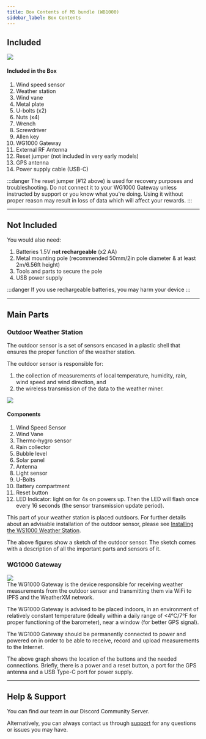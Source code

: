 ```yaml
---
title: Box Contents of M5 bundle (WB1000)
sidebar_label: Box Contents
---
```



## Included

<div class="explanation">
  <img src={useBaseUrl("img/wxm-devices/m5/m5-contents-included.svg")} />
  <div>
    <h4>Included in the Box</h4>
    <ol>
      <li>Wind speed sensor</li>
      <li>Weather station</li>
      <li>Wind vane</li>
      <li>Metal plate</li>
      <li>U-bolts (x2)</li>
      <li>Nuts (x4)</li>
      <li>Wrench</li>
      <li>Screwdriver</li>
      <li>Allen key</li>
      <li>WG1000 Gateway</li>
      <li>External RF Antenna</li>
      <li>Reset jumper (not included in very early models)</li>
      <li>GPS antenna</li>
      <li>Power supply cable (USB-C)</li>
    </ol>
  </div>
</div>

:::danger
The reset jumper (#12 above) is used for recovery purposes and troubleshooting. Do not connect it to your WG1000 Gateway unless instructed by support or you know what you're doing.
Using it without proper reason may result in loss of data which will affect your rewards.
:::

<hr/>

## Not Included

You would also need:
1. Batteries 1.5V **not rechargeable** (x2 AA)
1. Metal mounting pole (recommended 50mm/2in pole diameter & at least 2m/6.56ft height)
1. Tools and parts to secure the pole
1. USB power supply

:::danger
If you use rechargeable batteries, you may harm your device
:::

<hr/>

## Main Parts

### Outdoor Weather Station

The outdoor sensor is a set of sensors encased in a plastic shell that ensures the proper function of the weather station.

The outdoor sensor is responsible for:

1. the collection of measurements of local temperature, humidity, rain, wind speed and wind direction, and
1. the wireless transmission of the data to the weather miner.

<div class="explanation two-columns">
  <img src={useBaseUrl("img/wxm-devices/ws1000/parts.svg")} />
  <div>
    <h4>Components</h4>
    <ol>
      <li>Wind Speed Sensor</li>
      <li>Wind Vane</li>
      <li>Thermo-hygro sensor</li>
      <li>Rain collector</li>
      <li>Bubble level</li>
      <li>Solar panel</li>
      <li>Antenna</li>
      <li>Light sensor</li>
      <li>U-Bolts</li>
      <li>Battery compartment</li>
      <li>Reset button</li>
      <li>LED Indicator: light on for 4s on powers up. Then the LED will flash once every 16 seconds (the sensor transmission update period).</li>
    </ol>
  </div>
</div>

This part of your weather station is placed outdoors.
For further details about an advisable installation of the outdoor sensor, please see [Installing the WS1000 Weather Station](/wxm-devices/m5/install-weather-station).

The above figures show a sketch of the outdoor sensor. The sketch comes with a description of all the important parts and sensors of it.

### WG1000 Gateway

<div class="control">
  <img src={useBaseUrl("img/wxm-devices/m5/m5-contents.svg")} />
</div>
The WG1000 Gateway is the device responsible for receiving weather measurements from the outdoor sensor and transmitting them via WiFi to IPFS and the WeatherXM network.

The WG1000 Gateway is advised to be placed indoors, in an environment of relatively constant temperature (ideally within a daily range of &#60;4°C/7°F for proper functioning of the barometer),
near a window (for better GPS signal).

The WG1000 Gateway should be permanently connected to power and powered on in order to be able to receive, record and upload measurements to the Internet.

The above graph shows the location of the buttons and the needed connections. Briefly, there is a power and a reset button, a  port for the GPS antenna and a USB Type-C port for power supply.

<hr/>

## Help & Support

You can find our team in our <Link to="https://weatherxm.com/discord">Discord Community Server</Link>.

Alternatively, you can always contact us through [support](https://support.weatherxm.com) for any questions or issues you may have.

